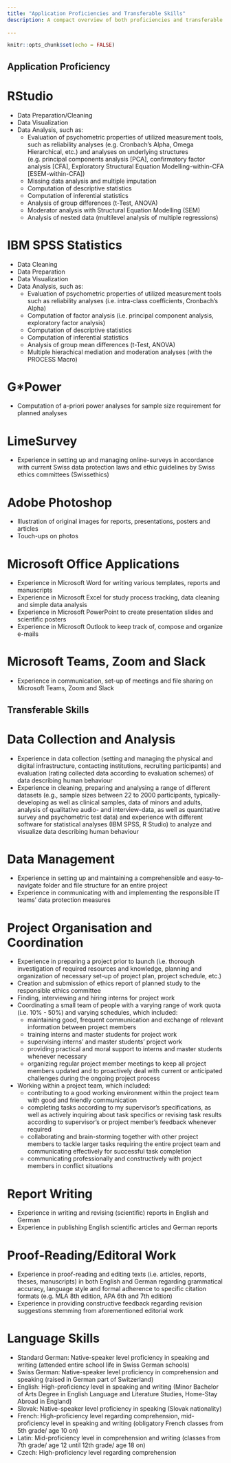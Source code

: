 ```yaml
---
title: "Application Proficiencies and Transferable Skills"
description: A compact overview of both proficiencies and transferable skills in the use of specific applications that I have used in past or current employment/volunteer work. 
  
---
```


```r
knitr::opts_chunk$set(echo = FALSE)
```

Application Proficiency
---

# RStudio

- Data Preparation/Cleaning
- Data Visualization
- Data Analysis, such as:
  - Evaluation of psychometric properties of utilized measurement tools, such as reliability analyses (e.g. Cronbach's Alpha, Omega Hierarchical, etc.) and analyses on underlying structures (e.g. principal components analysis [PCA], confirmatory factor analysis [CFA], Exploratory Structural Equation Modelling-within-CFA [ESEM-within-CFA])
  - Missing data analysis and multiple imputation
  - Computation of descriptive statistics
  - Computation of inferential statistics
  - Analysis of group differences (t-Test, ANOVA)
  - Moderator analysis with Structural Equation Modelling (SEM)
  - Analysis of nested data (multilevel analysis of multiple regressions)

# IBM SPSS Statistics

- Data Cleaning
- Data Preparation
- Data Visualization
- Data Analysis, such as:
  - Evaluation of psychometric properties of utilized measurement tools such as reliability analyses (i.e. intra-class coefficients, Cronbach's Alpha)
  - Computation of factor analysis (i.e. principal component analysis, exploratory factor analysis)
  - Computation of descriptive statistics
  - Computation of inferential statistics 
  - Analysis of group mean differences (t-Test, ANOVA)
  - Multiple hierachical mediation and moderation analyses (with the PROCESS Macro)

# G*Power

- Computation of a-priori power analyses for sample size requirement for planned analyses 

# LimeSurvey

- Experience in setting up and managing online-surveys in accordance with current Swiss 
data protection laws and ethic guidelines by Swiss ethics committees (Swissethics) 

# Adobe Photoshop

- Illustration of original images for reports, presentations, posters and articles
- Touch-ups on photos

# Microsoft Office Applications

- Experience in Microsoft Word for writing various templates, reports and manuscripts
- Experience in Microsoft Excel for study process tracking, data cleaning and simple data analysis
- Experience in Microsoft PowerPoint to create presentation slides and scientific posters
- Experience in Microsoft Outlook to keep track of, compose and organize e-mails

# Microsoft Teams, Zoom and Slack

- Experience in communication, set-up of meetings and file sharing on Microsoft Teams, Zoom and Slack


Transferable Skills
---

# Data Collection and Analysis

- Experience in data collection (setting and managing the physical and digital infrastructure, contacting institutions, recruiting participants) and evaluation (rating collected data according to evaluation schemes) of data describing human behaviour 
- Experience in cleaning, preparing and analysing a range of different datasets (e.g., sample sizes between 22 to 2000 participants, typically-developing as well as clinical samples, data of minors and adults, analysis of qualitative audio- and interview-data, as well as quantitative survey and psychometric test data) and experience with different software for statistical analyses (IBM SPSS, R Studio) to analyze and visualize data describing human behaviour 

# Data Management

- Experience in setting up and maintaining a comprehensible and easy-to-navigate folder and file structure for an entire project
- Experience in communicating with and implementing the responsible IT teams' data protection measures

# Project Organisation and Coordination

- Experience in preparing a project prior to launch (i.e. thorough investigation of required resources and knowledge, planning and organization of necessary set-up of project plan, project schedule, etc.)
- Creation and submission of ethics report of planned study to the responsible ethics committee
- Finding, interviewing and hiring interns for project work
- Coordinating a small team of people with a varying range of work quota (i.e. 10% - 50%) and varying schedules, which included:
    - maintaining good, frequent communication and exchange of relevant information between project members
    - training interns and master students for project work
    - supervising interns' and master students' project work
    - providing practical and moral support to interns and master students whenever necessary 
    - organizing regular project member meetings to keep all project members updated and to proactively deal with current or anticipated challenges during the ongoing project process 
- Working within a project team, which included:
  - contributing to a good working environment within the project team with good and friendly communication
  - completing tasks according to my supervisor's specifications, as well as
  actively inquiring about task specifics or revising task results according to supervisor's or project member's feedback whenever required
  - collaborating and brain-storming together with other project members to tackle larger tasks requiring the entire project team and communicating effectively for successful task completion
  - communicating professionally and constructively with project members in conflict situations

# Report Writing

- Experience in writing and revising (scientific) reports in English and German
- Experience in publishing English scientific articles and German reports


# Proof-Reading/Editoral Work

- Experience in proof-reading and editing texts (i.e. articles, reports, theses, manuscripts) in both English and German regarding grammatical accuracy, language style and formal
adherence to specific citation formats (e.g. MLA 8th edition, APA 6th and 7th edition)
- Experience in providing constructive feedback regarding revision suggestions stemming from aforementioned editorial work

# Language Skills

- Standard German: Native-speaker level proficiency in speaking and writing (attended
entire school life in Swiss German schools)
- Swiss German: Native-speaker level proficiency in comprehension and speaking (raised in German part of Switzerland)
- English: High-proficiency level in speaking and writing (Minor Bachelor of Arts Degree in English Language and Literature Studies, Home-Stay Abroad in England)
- Slovak: Native-speaker level proficiency in speaking (Slovak nationality)
- French: High-proficiency level regarding comprehension, mid-proficiency level in speaking and writing (obligatory French classes from 5th grade/ age 10 on)
- Latin: Mid-proficiency level in comprehension and writing (classes from 7th grade/ age 12 until 12th grade/ age 18 on)
- Czech: High-proficiency level regarding comprehension
